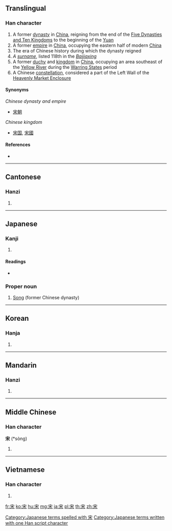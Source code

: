 ==Translingual==

===Han character===
{{Han char|rn=40|rad=宀|as=04|sn=7|four=3090<sub>4</sub>|canj=十木 (JD), X十木 (XJD)|ids=⿱[[宀]][[木]]}}
{{wikipedia|Song Dynasty|Song Dynasty}}
{{wikipedia|Song (Chinese name)|The Songs}}
{{wikipedia|Song (State)|State of Song}}

# A former [[dynasty]] in [[China]], reigning from the end of the [[:w:Five Dynasties and Ten Kingdoms|Five Dynasties and Ten Kingdoms]] to the beginning of the [[Yuan]]
# A former [[empire]] in [[China]], occupying the eastern half of modern [[China]]
# The era of Chinese history during which the dynasty reigned
# ''A [[surname]]'', listed 118th in the ''[[:w:Baijiaxing|Baijiaxing]]''
# A former [[duchy]] and [[kingdom]] in [[China]], occupying an area southeast of the [[Yellow River]] during the [[:w:Warring States|Warring States]] period
# A Chinese [[constellation]], considered a part of the Left Wall of the [[:w:Heavenly Market enclosure|Heavenly Market Enclosure]]

====Synonyms====
''Chinese dynasty and empire''
* [[宋朝]]
''Chinese kingdom''
* [[宋国]], [[宋國]]

====References====
* {{Han ref|kx=0282.120|dkj=07078|dj=0554.070|hdz=20915.020|uh=5B8B|ud=23435|bh=A7BA|bd=42938}}

----

==Cantonese==

===Hanzi===
{{yue-hanzi|jyut=sung3|y=sung3}}

# {{defn|lang=yue|sort=宀04}}

----

==Japanese==

===Kanji===
{{ja-kanji|grade=8|rs=宀04}}

# {{defn|lang=ja|sort=宀04}}

====Readings====
* {{ja-readings|on=[[そう]] ([[sō]])|kun=[[すまい]] ([[sumai]]), [[おる]] ([[oru]])}}

===Proper noun===
{{ja-pos|k|proper|hira=そう|rom=Sō}}

# [[Song]] (former Chinese dynasty)

[[Category:Japanese terms spelled with 宋]]
[[Category:Japanese terms written with one Han script character]]

----

==Korean==

===Hanja===
{{ko-hanja|hangeul=송|rv=song|mr=song}}

# {{defn|lang=ko|sort=宀04}}

----

==Mandarin==

===Hanzi===
{{cmn-hanzi|pin=[[sòng]] ([[song4]])|wg=sung<sup>4</sup>, Sung<sup>4</sup>}}

# {{defn|lang=cmn|sort=宀04}}

----

==Middle Chinese==

===Han character===
'''宋''' (*sòng)<!--note: asterisk indicates that this character appears more than four times in the Tang Dynasty corpus of literature-->

# {{defn|lang=ltc}}

----

==Vietnamese==

===Han character===
{{vi-hantu|tống|rs=宀04}}

# {{defn|lang=vi|sort=宀04}}

[[fr:宋]]
[[ko:宋]]
[[hu:宋]]
[[mg:宋]]
[[ja:宋]]
[[pl:宋]]
[[th:宋]]
[[zh:宋]]